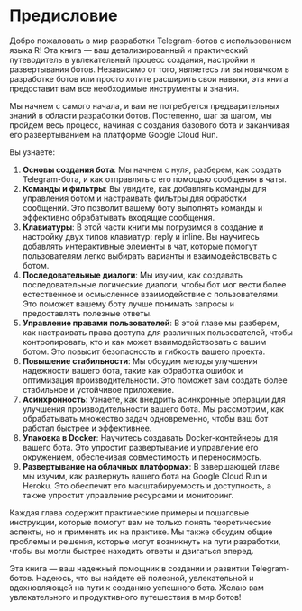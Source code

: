 # Предисловие {-}
Добро пожаловать в мир разработки Telegram-ботов с использованием языка R! Эта книга — ваш детализированный и практический путеводитель в увлекательный процесс создания, настройки и развертывания ботов. Независимо от того, являетесь ли вы новичком в разработке ботов или просто хотите расширить свои навыки, эта книга предоставит вам все необходимые инструменты и знания.

Мы начнем с самого начала, и вам не потребуется предварительных знаний в области разработки ботов. Постепенно, шаг за шагом, мы пройдем весь процесс, начиная с создания базового бота и заканчивая его развертыванием на платформе Google Cloud Run.

Вы узнаете:

1. **Основы создания бота**: Мы начнем с нуля, разберем, как создать Telegram-бота, и как отправлять с его помощью сообщения в чаты.
2. **Команды и фильтры**: Вы увидите, как добавлять команды для управления ботом и настраивать фильтры для обработки сообщений. Это позволит вашему боту выполнять команды и эффективно обрабатывать входящие сообщения.
3. **Клавиатуры**: В этой части книги мы погрузимся в создание и настройку двух типов клавиатур: reply и inline. Вы научитесь добавлять интерактивные элементы в чат, которые помогут пользователям легко выбирать варианты и взаимодействовать с ботом.
4. **Последовательные диалоги**: Мы изучим, как создавать последовательные логические диалоги, чтобы бот мог вести более естественное и осмысленное взаимодействие с пользователями. Это поможет вашему боту лучше понимать запросы и предоставлять полезные ответы.
5. **Управление правами пользователей**: В этой главе мы разберем, как настраивать права доступа для различных пользователей, чтобы контролировать, кто и как может взаимодействовать с вашим ботом. Это повысит безопасность и гибкость вашего проекта.
6. **Повышение стабильности**: Мы обсудим методы улучшения надежности вашего бота, такие как обработка ошибок и оптимизация производительности. Это поможет вам создать более стабильное и устойчивое приложение.
7. **Асинхронность**: Узнаете, как внедрить асинхронные операции для улучшения производительности вашего бота. Мы рассмотрим, как обрабатывать множество задач одновременно, чтобы ваш бот работал быстрее и эффективнее.
8. **Упаковка в Docker**: Научитесь создавать Docker-контейнеры для вашего бота. Это упростит развертывание и управление его окружением, обеспечивая совместимость и переносимость.
9. **Развертывание на облачных платформах**: В завершающей главе мы изучим, как развернуть вашего бота на Google Cloud Run и Heroku. Это обеспечит его масштабируемость и доступность, а также упростит управление ресурсами и мониторинг.

Каждая глава содержит практические примеры и пошаговые инструкции, которые помогут вам не только понять теоретические аспекты, но и применять их на практике. Мы также обсудим общие проблемы и решения, которые могут возникнуть на пути разработки, чтобы вы могли быстрее находить ответы и двигаться вперед.

Эта книга — ваш надежный помощник в создании и развитии Telegram-ботов. Надеюсь, что вы найдете её полезной, увлекательной и вдохновляющей на пути к созданию успешного бота. Желаю вам увлекательного и продуктивного путешествия в мир ботов!
